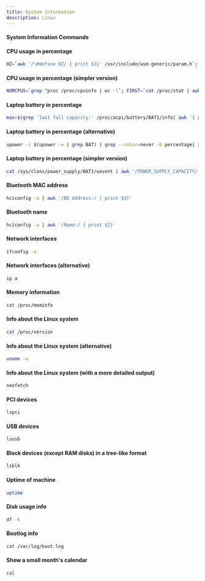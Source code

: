 ```yaml
---
title: System Information 
description: Linux
---
```


#### System Information Commands

#### CPU usage in percentage
```bash
HZ=`awk '/\#define HZ/ { print $3}' /usr/include/asm-generic/param.h`; NUMCPUS=`grep ^proc /proc/cpuinfo | wc -l`; FIRST=`cat /proc/stat | awk '/^cpu / { print $5}'`; sleep 1; SECOND=`cat /proc/stat | awk '/^cpu / { print $5}'`; USED=`echo 4 k 100 $SECOND $FIRST - $NUMCPUS $HZ \* / 100 \* - p | dc`; echo ${USED}
```

#### CPU usage in percentage (simpler version)
```bash
NUMCPUS=`grep ^proc /proc/cpuinfo | wc -l`; FIRST=`cat /proc/stat | awk '/^cpu / { print $5}'`; sleep 1; SECOND=`cat /proc/stat | awk '/^cpu / { print $5}'`; USED=`echo 2 k 100 $SECOND $FIRST - $NUMCPUS / - p | dc`; echo ${USED}%
```

#### Laptop battery in percentage
```bash
max=$(grep 'last full capacity:' /proc/acpi/battery/BAT1/info| awk '{ print $4}') ; current=$(grep 'remaining capacity:' /proc/acpi/battery/BAT1/state| awk '{ print $3}'); percent=$(expr $current'00' / $max ); echo -e $percent
```

#### Laptop battery in percentage (alternative)
```bash
upower -i $(upower -e | grep BAT) | grep --color=never -E percentage| xargs| cut -d' ' -f2| sed s/%//
```

#### Laptop battery in percentage (simpler version)
```bash
cat /sys/class/power_supply/BAT1/uevent | awk '/POWER_SUPPLY_CAPACITY/ { print $1}' | sed 's/POWER_SUPPLY_CAPACITY=//'
```

#### Bluetooth MAC address
```bash
hciconfig -a | awk '/BD Address:/ { print $3}'
```

#### Bluetooth name
```bash
hciconfig -a | awk '/Name:/ { print $2}'
```

#### Network interfaces
```bash
ifconfig -a
```

#### Network interfaces (alternative)
```bash
ip a
```

#### Memory information
```bash
cat /proc/meminfo
```

#### Info about the Linux system
```bash
cat /proc/version
```

#### Info about the Linux system (alternative)
```bash
uname -a
```

#### Info about the Linux system (with a more detailed output)
```bash
neofetch
```

#### PCI devices
```bash
lspci
```

#### USB devices
```bash
lsusb
```

#### Block devices (except RAM disks) in a tree-like format
```bash
lsblk
```

#### Uptime of machine
```bash
uptime
```

#### Disk usage info
```bash
df -k
```

#### Bootlog info
```bash
cat /var/log/boot.log
```

#### Show a small month's calendar
```bash
cal
```